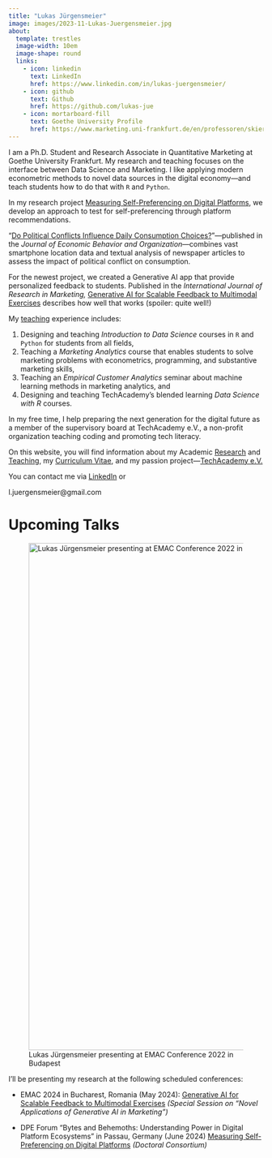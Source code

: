 ```yaml
---
title: "Lukas Jürgensmeier"
image: images/2023-11-Lukas-Juergensmeier.jpg
about:
  template: trestles
  image-width: 10em
  image-shape: round
  links:
    - icon: linkedin
      text: LinkedIn
      href: https://www.linkedin.com/in/lukas-juergensmeier/
    - icon: github
      text: Github
      href: https://github.com/lukas-jue
    - icon: mortarboard-fill
      text: Goethe University Profile
      href: https://www.marketing.uni-frankfurt.de/en/professoren/skiera/team/doctoral-students/lukas-juergensmeier.html
---
```


I am a Ph.D. Student and Research Associate in Quantitative Marketing at
Goethe University Frankfurt. My research and teaching focuses on the interface
between Data Science and Marketing. I like applying modern econometric
methods to novel data sources in the digital economy---and teach students
how to do that with `R` and `Python`.

In my research project [Measuring Self-Preferencing on Digital Platforms](research.html#measuring-self-preferencing-on-digital-platforms),
we develop an approach to test for self-preferencing through platform recommendations.

"[Do Political Conflicts Influence Daily
Consumption
Choices?](research.qmd#do-political-conflicts-influence-daily-consumption-choices)"---published in the *Journal of Economic Behavior and Organization*---combines
vast smartphone location data and textual analysis of newspaper articles
to assess the impact of political conflict on consumption.

For the newest project, we created a Generative AI app that provide personalized
feedback to students. Published in the *International Journal of Research in Marketing,*
[Generative AI for Scalable Feedback to Multimodal Exercises](research.html#generative-ai-for-scalable-feedback-to-multimodal-exercises)
describes how well that works (spoiler: quite well!)

My [teaching](teaching.qmd) experience includes:

1. Designing and teaching *Introduction to Data Science* courses in `R` and `Python` for students from all fields,
2. Teaching a *Marketing Analytics* course that enables students to solve marketing problems with econometrics, programming, and substantive marketing skills,
3. Teaching an *Empirical Customer Analytics* seminar about machine learning methods in marketing analytics, and
4. Designing and teaching TechAcademy's blended learning *Data Science with R* courses.

In my free time, I help preparing the next generation for the digital
future as a member of the supervisory board at TechAcademy e.V., a non-profit
organization teaching coding and promoting tech literacy.

On this website, you will find information about my Academic
[Research](research.qmd) and [Teaching](teaching.qmd), my [Curriculum
Vitae](curriculum-vitae.qmd), and my passion project---[TechAcademy
e.V.](techacademy.qmd)

You can contact me via
[LinkedIn](https://www.linkedin.com/in/lukas-juergensmeier/) or
<span id="obf">

```{=html}
<script>document.getElementById("obf").innerHTML="<n uers=\"znvygb:y.whretrafzrvre@tznvy.pbz\" gnetrg=\"_oynax\">R-Znvy.</n>".replace(/[a-zA-Z]/g,function(c){return String.fromCharCode((c<="Z"?90:122)>=(c=c.charCodeAt(0)+13)?c:c-26);});document.body.appendChild(eo);</script>
```
<noscript>[moc.liamg\@reiemsnegreuj.l]{style="unicode-bidi:bidi-override;direction:rtl;"}</noscript>

</span>

# Upcoming Talks

![Lukas Jürgensmeier presenting at EMAC Conference 2022 in
Budapest](images/2022-05-EMAC-Budapest-Lukas-Juergensmeier-Presentation.jpg){fig-alt="Lukas Jürgensmeier presenting at EMAC Conference 2022 in Budapest"
width="1000"}

I'll be presenting my research at the following scheduled conferences:

- EMAC 2024 in Bucharest, Romania (May 2024):
 [Generative AI for Scalable Feedback to Multimodal Exercises](research.qmd#generative-ai-for-scalable-feedback-to-multimodal-exercises-in-marketing-analytics)
 *(Special Session on "Novel Applications of Generative AI in Marketing")*
 
- DPE Forum "Bytes and Behemoths: Understanding Power in Digital Platform Ecosystems" in Passau, Germany (June 2024)
  [Measuring Self-Preferencing on Digital Platforms](research.qmd#measuring-self-preferencing-on-digital-platforms)
  *(Doctoral Consortium)*



